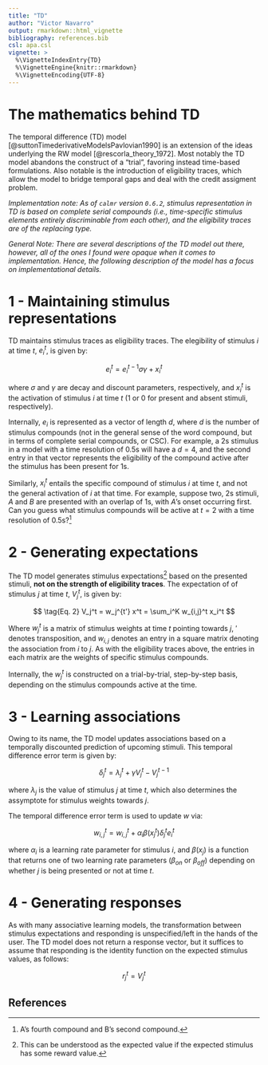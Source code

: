 ```yaml
---
title: "TD"
author: "Victor Navarro"
output: rmarkdown::html_vignette
bibliography: references.bib
csl: apa.csl
vignette: >
  %\VignetteIndexEntry{TD}
  %\VignetteEngine{knitr::rmarkdown}
  %\VignetteEncoding{UTF-8}
---
```


# The mathematics behind TD

The temporal difference (TD) model [@suttonTimederivativeModelsPavlovian1990] is 
an extension of the ideas underlying the RW model [@rescorla_theory_1972]. Most notably
the TD model abandons the construct of a "trial", favoring instead time-based formulations.
Also notable is the introduction of eligibility traces, which allow the model 
to bridge temporal gaps and deal with the credit assigment problem.

*Implementation note: As of `calmr` version `0.6.2`, stimulus representation in TD 
is based on complete serial compounds (i.e., time-specific stimulus elements entirely 
discriminable from each other), and the eligibility traces are of the replacing type.*

*General Note: There are several descriptions of the TD model out there, however, all of the ones I found were opaque when it comes to implementation. Hence, the following description of the model has a focus on implementational details.*

# 1 - Maintaining stimulus representations

TD maintains stimulus traces as eligibility traces. The elegibility of stimulus $i$ at time $t$, $e_i^t$, is given by:

$$
\tag{Eq. 1}
e_i^t = e_i^{t-1} \sigma \gamma + x_i^t
$$

where $\sigma$ and $\gamma$ are decay and discount parameters, respectively, and $x_i^t$ is the activation of stimulus $i$ at time $t$ (1 or 0 for present and absent stimuli, respectively).

Internally, $e_i$ is represented as a vector of length $d$, where $d$ is the number of stimulus compounds (not in the general sense of the word compound, but in terms of complete serial compounds, or CSC). For example, a 2s stimulus in a model with a time resolution of 0.5s will have a $d = 4$, and the second entry in that vector represents the eligibility of the compound active after the stimulus has been present for 1s.

Similarly, $x_i^t$ entails the specific compound of stimulus $i$ at time $t$, and not the general activation of $i$ at that time. For example, suppose two, 2s stimuli, $A$ and $B$ are presented with an overlap of 1s, with $A$'s onset occurring first. Can you guess what stimulus compounds will be active at $t = 2$ with a time resolution of 0.5s?^[A's fourth compound and B's second compound.]


# 2 - Generating expectations

The TD model generates stimulus expectations[^1] based on the presented stimuli, **not on the strength of eligibility traces**. The expectation of of stimulus $j$ at time $t$, $V_j^t$, is given by:

$$
\tag{Eq. 2}
V_j^t = w_j^{t'} x^t = \sum_i^K w_{i,j}^t x_i^t
$$

Where $w_j^t$ is a matrix of stimulus weights at time $t$ pointing towards $j$, $'$ denotes transposition, and $w_{i,j}$ denotes an entry in a square matrix denoting the association from $i$ to $j$. As with the eligibility traces above, the entries in each matrix are the weights of specific stimulus compounds.

Internally, the $w_j^t$ is constructed on a trial-by-trial, step-by-step basis, depending on the stimulus compounds active at the time.

# 3 - Learning associations

Owing to its name, the TD model updates associations based on a temporally discounted prediction of upcoming stimuli. This temporal difference error term is given by:

$$
\tag{Eq. 3}
\delta_j^t = \lambda_j^t +  \gamma V_j^t - V_j^{t-1}
$$

where $\lambda_j$ is the value of stimulus $j$ at time $t$, which also determines the assymptote for stimulus weights towards $j$. 

The temporal difference error term is used to update $w$ via:

$$
\tag{Eq. 4}
w_{i,j}^t = w_{i,j}^t + \alpha_i \beta(x_j^t) \delta_j^t e_i^t
$$

where $\alpha_i$ is a learning rate parameter for stimulus $i$, and $\beta(x_j)$ is a function that returns one of two learning rate parameters ($\beta_{on}$ or $\beta_{off}$) depending on whether $j$ is being presented or not at time $t$.

# 4 - Generating responses

As with many associative learning models, the transformation between stimulus expectations and responding is unspecified/left in the hands of the user. The TD model does not return a response vector, but it suffices to assume that responding is the identity function on the expected stimulus values, as follows:

$$
\tag{Eq. 5}
r_j^t = V_j^t
$$

## References

[^1]: This can be understood as the expected value if the expected stimulus has some reward value.